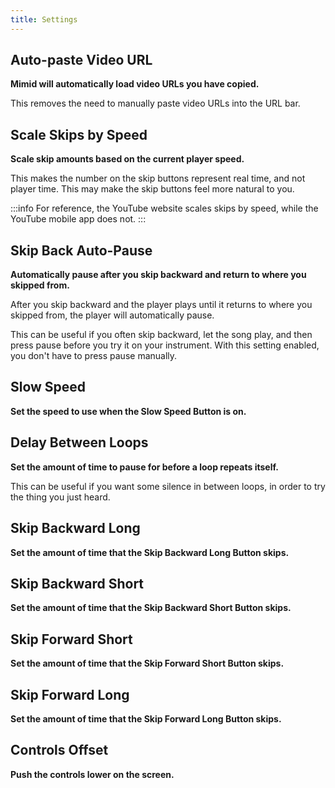 ```yaml
---
title: Settings
---
```


## Auto-paste Video URL

**Mimid will automatically load video URLs you have copied.**

This removes the need to manually paste video URLs into the URL bar.

## Scale Skips by Speed

**Scale skip amounts based on the current player speed.**

This makes the number on the skip buttons represent real time, and not player time.
This may make the skip buttons feel more natural to you.

:::info
For reference, the YouTube website scales skips by speed, while the YouTube mobile app does not.
:::

## Skip Back Auto-Pause

**Automatically pause after you skip backward and return to where you skipped from.**

After you skip backward and the player plays until it returns to where you skipped from, the player will automatically pause.

This can be useful if you often skip backward, let the song play, and then press pause before you try it on your instrument.
With this setting enabled, you don't have to press pause manually.

## Slow Speed

**Set the speed to use when the Slow Speed Button is on.**

## Delay Between Loops

**Set the amount of time to pause for before a loop repeats itself.**

This can be useful if you want some silence in between loops, in order to try the thing you just heard.

## Skip Backward Long

**Set the amount of time that the Skip Backward Long Button skips.**

## Skip Backward Short

**Set the amount of time that the Skip Backward Short Button skips.**

## Skip Forward Short

**Set the amount of time that the Skip Forward Short Button skips.**

## Skip Forward Long

**Set the amount of time that the Skip Forward Long Button skips.**

## Controls Offset

**Push the controls lower on the screen.**
